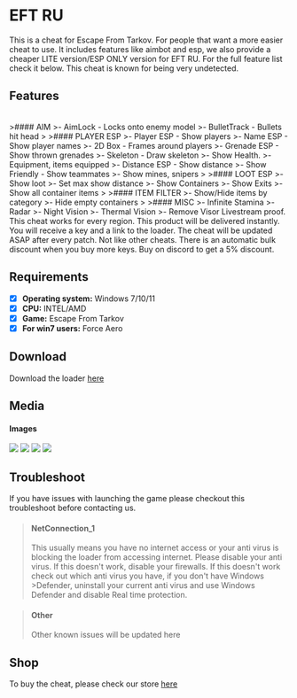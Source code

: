 # EFT RU

This is a cheat for Escape From Tarkov. For people that want a more easier cheat to use.
It includes features like aimbot and esp, we also provide a cheaper LITE version/ESP ONLY version for EFT RU.
For the full feature list check it below. This cheat is known for being very undetected.


## Features

<br />
>#### AIM
>- AimLock - Locks onto enemy model
>- BulletTrack - Bullets hit head
>
>#### PLAYER ESP
>- Player ESP - Show players
>- Name ESP - Show player names
>- 2D Box - Frames around players
>- Grenade ESP - Show thrown grenades
>- Skeleton - Draw skeleton
>- Show Health.
>- Equipment, items equipped
>- Distance ESP - Show distance
>- Show Friendly - Show teammates
>- Show mines, snipers
>
>#### LOOT ESP
>- Show loot
>- Set max show distance
>- Show Containers
>- Show Exits
>- Show all container items
>
>#### ITEM FILTER
>- Show/Hide items by category
>- Hide empty containers
>
>#### MISC
>- Infinite Stamina
>- Radar
>- Night Vision
>- Thermal Vision
>- Remove Visor

<Callout>
Livestream proof.
This cheat works for every region.
This product will be delivered instantly. You will receive a key and a link to the loader.
The cheat will be updated ASAP after every patch. Not like other cheats.
There is an automatic bulk discount when you buy more keys.
Buy on discord to get a 5% discount.
</Callout>

## Requirements

- [x] **Operating system:** Windows 7/10/11
- [x] **CPU:** INTEL/AMD
- [x] **Game:** Escape From Tarkov
- [x] **For win7 users:** Force Aero

## Download
Download the loader [here](https://mega.nz/file/J1QQySoB#U9JQA-CNDU-XYppkAeBOstDJcmiDiS9OCD2mcgns8jg)

## Media

#### Images


<Image src="/screen1.png" width={960} height={540}/>
<Image src="/screen2.png" width={960} height={540}/>
<Image src="/screen3.png" width={960} height={540}/>
<Image src="/screen4.png" width={960} height={540}/>


## Troubleshoot
If you have issues with launching the game please checkout this troubleshoot before contacting us.

>#### NetConnection_1
>This usually means you have no internet access or your anti virus is blocking the loader from accessing internet.
>Please disable your anti virus. If this doesn't work, disable your firewalls. If this doesn't work check out which anti virus you have, if you don't have Windows >Defender, uninstall your current anti virus and use Windows Defender and disable Real time protection.

>#### Other
>Other known issues will be updated here

## Shop
To buy the cheat, please check our store [here](https://monuzo.cc/)
